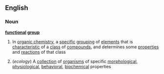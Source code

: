 ==English==
===Noun===
'''[[functional]] [[group]]'''
#{{chemistry}} In [[organic chemistry]], a [[specific]] [[grouping]] of [[element]]s that is [[characteristic]] of a [[class]] of [[compound]]s, and determines some [[properties]] and [[reaction]]s of that class
#(''ecology'') A [[collection]] of [[organism]]s of specific [[morphological]], [[physiological]], [[behavioral]], [[biochemical]] properties